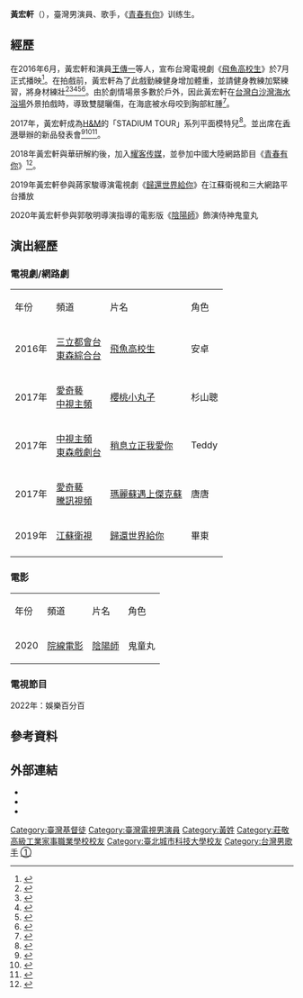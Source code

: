 {{藝人
| name = 黃宏軒
| type = 男演員
| image_size = 
| landscape = 
| alt = 
| caption = 
| real_name = 黃宏軒
| native_name = 
| native_name_lang = 
| romanized_name = 
| english_name = Xuan
| nickname = 小軒肉
| other_name = 
| nationality = {{ROC}}
| people = 
| hometown = 
| birth_name = 
| birth_date = {{Birth_date_and_age|1997|8|14|}}
| birth_place = {{TWN}}
| death_date = 
| death_place = 
| death_cause = 
| resting_place = 
| resting_place_coordinates = 
| occupation = [[演員|演員]]、[[歌手|歌手]]
| language = [[中華民國國語|國語]]、[[臺灣話|台語]]、[[英語|英語]]
| education = [[大學|大學]]
| alma_mater = [[莊敬高職|莊敬高職]] 表演藝術科<br>[[臺北城市科技大學|臺北城市科技大學]]
| religion = [[基督教|基督教]]
| spouse = 
| children = 
| parents = 
| relatives = 
| music_genre = 
| instrument = 
| origin_place = 
| debut_date = 
| debut_work = 
| famous_works = 
| notable_roles = 
| years_active = 2019年至今
| label = [[松澤影業|松澤影業]]
| agent_company = 
| signature = 
| signature_size = 
| signature_alt = 
| website = [https://www.facebook.com/HUANGHUNGXUAN 黃宏軒的Facebook]、[https://www.instagram.com/xuan_0814/ 黃宏軒的instragram]
| related_group = 
| module = 
| IMDb = 8434044
}}
'''黃宏軒'''（{{bd|1997年|8月14日}}），臺灣男演員、歌手，《[[青春有你|青春有你]]》训练生。

== 經歷 ==
在2016年6月，黃宏軒和演員[[王傳一|王傳一]]等人，宣布台灣電視劇《[[飛魚高校生|飛魚高校生]]》於7月正式播映<ref>{{Cite web|title=王傳一領軍小鮮肉 「飛魚」交接裸露任務|publisher=聯合報|url=http://udn.com/news/story/8/1766146|date=2016-06-16|author=杜沛學|accessdate=2016-07-14|language=zh-hant}}</ref>。在拍戲前，黃宏軒為了此戲勤練健身增加體重，並請健身教練加緊練習，將身材練壯<ref>{{Cite web|title=周董私人教練狂操　涂善存脫衣不怕|publisher=蘋果日報|url=http://www.appledaily.com.tw/realtimenews/article/entertainment/20160610/882765|date=2016-06-10|author=趙大智|accessdate=2016-07-14|language=zh-hant}}</ref><ref>{{Cite web|title=為戲狂健身 他找周董私人教練特訓|publisher=聯合報|url=http://udn.com/news/story/7264/1752467|date=2016-06-09|author=楊起鳳|accessdate=2016-07-14|language=zh-hant}}</ref><ref>{{Cite web|title=（影音）魔鬼教練王傳一 年輕演員崇拜又畏懼|publisher=自由時報|url=http://ent.ltn.com.tw/news/breakingnews/1732191|date=2016-06-16|author=吳志偉|accessdate=2016-07-14|language=zh-hant}}</ref><ref>{{Cite web|title=《飛魚高校生》王傳一訓練隊員成人中之龍|publisher=大紀元|url=http://www.epochtimes.com/b5/16/6/17/n8007413.htm|date=2016-06-17|author=徐元甫|accessdate=2016-07-14|language=zh-hant}}</ref><ref>{{Cite web|title=王傳一被壓頭　身陷3米深泳池險嗆死|publisher=今日新聞|url=http://www.nownews.com/n/2016/06/17/2137013|date=2016-06-17|author=王麗娟|accessdate=2016-07-14|language=zh-hant}}</ref>。由於劇情場景多數於戶外，因此黃宏軒在[[台灣|台灣]][[白沙灣海水浴場|白沙灣海水浴場]]外景拍戲時，導致雙腿曬傷，在海底被水母咬到胸部紅腫<ref>{{Cite web|title=受到小鮮肉「肌情」威脅？ 王傳一冷笑說...|publisher=聯合報|url=http://udn.com/news/story/7264/1766628|date=2016-06-16|author=杜沛學|accessdate=2016-07-14|language=zh-hant}}</ref>。

2017年，黃宏軒成為[[H&M|H&M]]的「STADIUM TOUR」系列平面模特兒<ref>{{Cite web|title=潛力新星黃宏軒受矚目 代言荷包滿滿|publisher=中國時報|url=http://www.chinatimes.com/realtimenews/20170913005521-260404|date=2017-09-13|author=洪秀瑛|accessdate=2018-06-06|language=zh-hant}}</ref>。並出席在[[香港|香港]]舉辦的{{le|Paul & Shark}}新品發表會<ref>{{Cite web|title= BL裸摸劉以豪胸肌！ 黃宏軒「見誰撩誰」：滿放鬆 |publisher=東森新聞|url=https://star.ettoday.net/news/1053678|date=2017-11-16|author=林奕如|accessdate=2018-06-06|language=zh-hant}}</ref><ref>{{Cite web|title=與劉以豪裸身互揉胸肌 黃宏軒竟「異常興奮」|publisher=自由時報|url=http://ent.ltn.com.tw/news/breakingnews/2256186|date=2017-11-17|author=吳志偉|accessdate=2018-06-06|language=zh-hant}}</ref><ref>{{Cite web|title=半裸與男星互揉胸肌 黃宏軒高喊「異常興奮」|publisher=中國時報|url=http://www.chinatimes.com/realtimenews/20171118003766-260404|date=2017-11-18|author=洪秀瑛|accessdate=2018-06-06|language=zh-hant}}</ref>。

2018年黃宏軒與華研解約後，加入[[耀客传媒|耀客传媒]]，並參加中國大陸網路節目《[[青春有你|青春有你]]》<ref>{{Cite web|title=SHE前師弟參加《偶練2》 爆轉簽《蘭陵王》製作公司|publisher=中國時報|url=https://www.chinatimes.com/realtimenews/20181210002523-260404|date=2018-12-10|author=李家穎|accessdate=2018-12-10|language=zh-hant}}</ref>。

2019年黃宏軒參與蔣家駿導演電視劇《[[歸還世界給你|歸還世界給你]]》在江蘇衛視和三大網路平台播放

2020年黃宏軒參與郭敬明導演指導的電影版《[[陰陽師_(2020年電影)|陰陽師]]》飾演侍神鬼童丸

== 演出經歷 ==
=== 電視劇/網路劇 ===
{|class="wikitable"
|-style="background:skyblue;color:black;font-weight:bold;text-align:center;"
|年份||頻道||片名||角色
|-
|2016年||[[三立都會台|三立都會台]]<br/>[[東森綜合台|東森綜合台]]||[[飛魚高校生|飛魚高校生]]||安卓
|-
|2017年||[[愛奇藝|愛奇藝]]<br/>[[中視主頻|中視主頻]]||[[櫻桃小丸子_(台灣電視劇)|櫻桃小丸子]]||杉山聰
|-
|2017年||[[中視主頻|中視主頻]]<br/>[[東森戲劇台|東森戲劇台]]||[[稍息立正我愛你|稍息立正我愛你]]||Teddy
|-
|2017年||[[愛奇藝|愛奇藝]]<br/>[[騰訊視頻|騰訊視頻]]||[[瑪麗蘇遇上傑克蘇|瑪麗蘇遇上傑克蘇]]||唐唐
|-
|2019年||[[江蘇衛視|江蘇衛視]]||[[歸還世界給你|歸還世界給你]]||畢東
|-
|}

=== 電影 ===
{|class="wikitable"
|-style="background:skyblue;color:black;font-weight:bold;text-align:center;"
|年份||頻道||片名||角色
|-
|2020||[[院線電影|院線電影]]||[[陰陽師_(2020年電影)|陰陽師]]||鬼童丸
|}

=== 電視節目 ===
2022年：娛樂百分百

== 參考資料==  
{{reflist|2}}

== 外部連結 ==
<!-- 請勿加入非官方網站 -->
*{{Facebook|HUANGHUNGXUAN}}
*{{instagram|xuan_0814}}
*{{weibo|5660341789}}

{{青春有你}}
[[Category:臺灣基督徒|Category:臺灣基督徒]]
[[Category:臺灣電視男演員|Category:臺灣電視男演員]]
[[Category:黃姓|Category:黃姓]]
[[Category:莊敬高級工業家事職業學校校友|Category:莊敬高級工業家事職業學校校友]]
[[Category:臺北城市科技大學校友|Category:臺北城市科技大學校友]]
[[Category:台灣男歌手|Category:台灣男歌手]]
[[Category:青春有你第一季选手|①]]